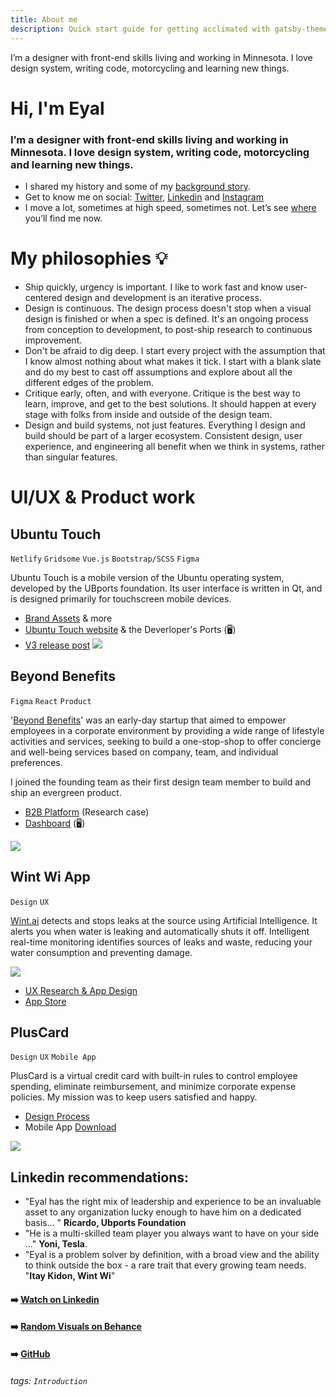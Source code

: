 ```yaml
---
title: About me
description: Quick start guide for getting acclimated with gatsby-theme-carbon
---
```


<PageDescription>

I’m a designer with front-end skills living and working in Minnesota. I love design system, writing code, motorcycling and learning new things.

</PageDescription>

# Hi, I'm Eyal


### I’m a designer with front-end skills living and working in Minnesota. I love design system, writing code, motorcycling and learning new things.
- I shared my history and some of my [background story](https://hackmd.io/jZ7Ptm8hRMy-NeYe2Wplag/?view
).
- Get to know me on social: [Twitter](https://twitter.com/kaizenOS), [Linkedin](https://linkedin.com/in/eyal4all) and [Instagram](https://instagram.com/Eyal.Benvenisti)
- I move a lot, sometimes at high speed, sometimes not. Let’s see [where](https://storage.benvenisti.rocks/index.php/apps/phonetrack/publicSessionWatch/fe85e46b15ecdd94a9322eff823d3905?lineToggle=0&refresh=15&arrow=0&gradient=0&autozoom=1&tooltip=0&linewidth=4&pointradius=1&nbpoints=1) you’ll find me now.


# My philosophies 💡

- Ship quickly, urgency is important. I like to work fast and know user-centered design and development is an iterative process.
- Design is continuous. The design process doesn't stop when a visual design is finished or when a spec is defined. It's an ongoing process from conception to development, to post-ship research to continuous improvement.
- Don't be afraid to dig deep. I start every project with the assumption that I know almost nothing about what makes it tick. I start with a blank slate and do my best to cast off assumptions and explore about all the different edges of the problem.
- Critique early, often, and with everyone. Critique is the best way to learn, improve, and get to the best solutions. It should happen at every stage with folks from inside and outside of the design team.
- Design and build systems, not just features. Everything I design and build should be part of a larger ecosystem. Consistent design, user experience, and engineering all benefit when we think in systems, rather than singular features.



# UI/UX & Product work


## Ubuntu Touch
 `Netlify` `Gridsome` `Vue.js` `Bootstrap/SCSS` `Figma`

Ubuntu Touch is a mobile version of the Ubuntu operating system, developed by the UBports foundation. Its user interface is written in Qt, and is designed primarily for touchscreen mobile devices.


- [Brand Assets](https://www.figma.com/file/4f23TTErgyU4MrJAlaiyLw/BrandDeck?node-id=0%3A1) & more
- [Ubuntu Touch website](https://ubuntu-touch.netlify.app/) & the Deverloper's Ports (:desktop_computer:)
- [V3 release post](https://hackmd.io/B_ek3zwYQPiv6sw6y4ROSw?view)
![](https://i.imgur.com/xKPjOKb.jpg)








## Beyond Benefits
`Figma` `React` `Product`

'[Beyond Benefits](https://youtu.be/QvLN4_XvvA8?t=11)' was an early-day startup that aimed to empower employees in a corporate environment by providing a wide range of lifestyle activities and services, seeking to build a one-stop-shop to offer concierge and well-being services based on company, team, and individual preferences.

I joined the founding team as their first design team member to build and ship an evergreen product.
- [B2B Platform](https://hackmd.io/ALpBCH0xTeecIqHkJB-wRA?view) (Research case)
- [Dashboard](https://www.figma.com/file/KTGXIQRkrUiJcXSkl02VmW/Beyond-Benefits-DS?node-id=0%3A1) (:desktop_computer:)

![](https://i.imgur.com/mUqYP7K.png)




## Wint Wi App
`Design` `UX`

[Wint.ai](https://wint.ai/) detects and stops leaks at the source using Artificial Intelligence. It alerts you when water is leaking and automatically shuts it off. Intelligent real-time monitoring identifies sources of leaks and waste, reducing your water consumption and preventing damage.


![](https://i.imgur.com/auG7L11.png)

- [UX Research & App Design](https://hackmd.io/Pxt5KWw5SbyJs4BS0HB7BA?view)
- [App Store](https://apps.apple.com/us/app/wint-water-intelligence/id1475760554)

## PlusCard
`Design` `UX` `Mobile App`

PlusCard is a virtual credit card with built-in rules to control employee spending, eliminate reimbursement, and minimize corporate expense policies. My mission was to keep users satisfied and happy.
- [Design Process](https://www.sketch.com/s/bd0a8f8c-8c06-4382-9339-0a070525a2bf/a/PLybz1)
- Mobile App [Download](https://apps.apple.com/us/app/plus-finance-card/id1580087263)

![](https://i.imgur.com/NH9w0nz.png)


## Linkedin recommendations:
- "Eyal has the right mix of leadership and experience to be an invaluable asset to any organization lucky enough to have him on a dedicated basis... " **Ricardo, Ubports Foundation**
- "He is a multi-skilled team player you always want to have on your side ..." **Yoni, Tesla**.
- "Eyal is a problem solver by definition, with a broad view and the ability to think outside the box - a rare trait that every growing team needs. "**Itay Kidon, Wint Wi**"

#### :arrow_right: [Watch on Linkedin](linkedin.com/in/eyal4all/)
#### :arrow_right: [Random Visuals on Behance](https://www.behance.net/EyalBenvenisti)

#### :arrow_right: [GitHub](https://github.com/eyalbenvenisti)

###### tags: `Introduction`
